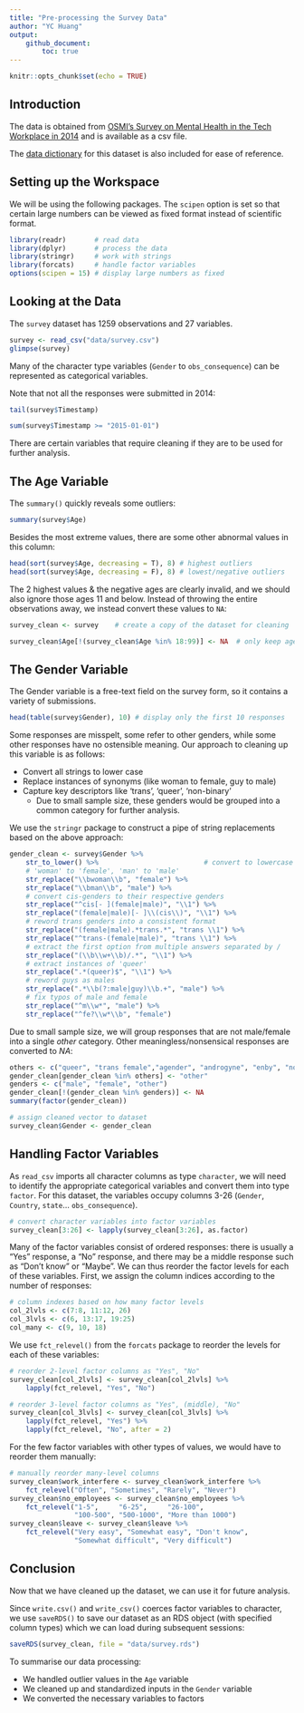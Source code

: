 ```yaml
---
title: "Pre-processing the Survey Data"
author: "YC Huang"
output: 
    github_document:
        toc: true
---
```


```r
knitr::opts_chunk$set(echo = TRUE)
```

## Introduction
The data is obtained from [OSMI's Survey on Mental Health in the Tech Workplace in 2014](https://www.kaggle.com/osmi/mental-health-in-tech-survey) and is available as a csv file.

The [data dictionary](data_dictionary.txt) for this dataset is also included for ease of reference.

## Setting up the Workspace

We will be using the following packages. The `scipen` option is set so that certain large numbers can be viewed as fixed format instead of scientific format.

```r
library(readr)       # read data
library(dplyr)       # process the data
library(stringr)     # work with strings
library(forcats)     # handle factor variables
options(scipen = 15) # display large numbers as fixed
```

## Looking at the Data

The `survey` dataset has 1259 observations and 27 variables.

```r
survey <- read_csv("data/survey.csv")
glimpse(survey)
```

Many of the character type variables (`Gender` to `obs_consequence`) can be represented as categorical variables.

Note that not all the responses were submitted in 2014:

```r
tail(survey$Timestamp)

sum(survey$Timestamp >= "2015-01-01")
```

There are certain variables that require cleaning if they are to be used for further analysis.

## The Age Variable

The `summary()` quickly reveals some outliers:

```r
summary(survey$Age)
```

Besides the most extreme values, there are some other abnormal values in this column:

```r
head(sort(survey$Age, decreasing = T), 8) # highest outliers
head(sort(survey$Age, decreasing = F), 8) # lowest/negative outliers
```

The 2 highest values & the negative ages are clearly invalid, and we should also ignore those ages 11 and below. Instead of throwing the entire observations away, we instead convert these values to `NA`:

```r
survey_clean <- survey    # create a copy of the dataset for cleaning

survey_clean$Age[!(survey_clean$Age %in% 18:99)] <- NA  # only keep ages 18 to 99
```

## The Gender Variable

The Gender variable is a free-text field on the survey form, so it contains a variety of submissions. 

```r
head(table(survey$Gender), 10) # display only the first 10 responses
```

Some responses are misspelt, some refer to other genders, while some other responses have no ostensible meaning. Our approach to cleaning up this variable is as follows:  

* Convert all strings to lower case  
* Replace instances of synonyms (like woman to female, guy to male)  
* Capture key descriptors like 'trans', 'queer', 'non-binary'  
    * Due to small sample size, these genders would be grouped into a common category for further analysis.  
    
We use the `stringr` package to construct a pipe of string replacements based on the above approach:

```r
gender_clean <- survey$Gender %>%
    str_to_lower() %>%                          # convert to lowercase
    # 'woman' to 'female', 'man' to 'male'
    str_replace("\\bwoman\\b", "female") %>%    
    str_replace("\\bman\\b", "male") %>%
    # convert cis-genders to their respective genders
    str_replace("^cis[- ](female|male)", "\\1") %>%     
    str_replace("(female|male)[- ]\\(cis\\)", "\\1") %>% 
    # reword trans genders into a consistent format
    str_replace("(female|male).*trans.*", "trans \\1") %>% 
    str_replace("^trans-(female|male)", "trans \\1") %>% 
    # extract the first option from multiple answers separated by /
    str_replace("(\\b\\w+\\b)/.*", "\\1") %>% 
    # extract instances of 'queer'
    str_replace(".*(queer)$", "\\1") %>%
    # reword guys as males
    str_replace(".*\\b(?:male|guy)\\b.+", "male") %>% 
    # fix typos of male and female
    str_replace("^m\\w*", "male") %>% 
    str_replace("^fe?\\w*\\b", "female")
```

Due to small sample size, we will group responses that are not male/female into a single *other* category. Other meaningless/nonsensical responses are converted to *NA*:

```r
others <- c("queer", "trans female","agender", "androgyne", "enby", "non-binary")
gender_clean[gender_clean %in% others] <- "other"
genders <- c("male", "female", "other")
gender_clean[!(gender_clean %in% genders)] <- NA
summary(factor(gender_clean))
```

```r
# assign cleaned vector to dataset
survey_clean$Gender <- gender_clean
```

## Handling Factor Variables

As `read_csv` imports all character columns as type `character`, we will need to identify the appropriate categorical variables and convert them into type `factor`. For this dataset, the variables occupy columns 3-26 (`Gender`, `Country`, `state`... `obs_consequence`).

```r
# convert character variables into factor variables
survey_clean[3:26] <- lapply(survey_clean[3:26], as.factor)
```

Many of the factor variables consist of ordered responses: there is usually a "Yes" response, a "No" response, and there may be a middle response such as "Don't know" or "Maybe". We can thus reorder the factor levels for each of these variables. First, we assign the column indices according to the number of responses:

```r
# column indexes based on how many factor levels 
col_2lvls <- c(7:8, 11:12, 26)
col_3lvls <- c(6, 13:17, 19:25)
col_many <- c(9, 10, 18)
```

We use `fct_relevel()` from the `forcats` package to reorder the levels for each of these variables:

```r
# reorder 2-level factor columns as "Yes", "No"
survey_clean[col_2lvls] <- survey_clean[col_2lvls] %>% 
    lapply(fct_relevel, "Yes", "No")

# reorder 3-level factor columns as "Yes", (middle), "No"
survey_clean[col_3lvls] <- survey_clean[col_3lvls] %>% 
    lapply(fct_relevel, "Yes") %>% 
    lapply(fct_relevel, "No", after = 2)
```

For the few factor variables with other types of values, we would have to reorder them manually:

```r
# manually reorder many-level columns
survey_clean$work_interfere <- survey_clean$work_interfere %>% 
    fct_relevel("Often", "Sometimes", "Rarely", "Never")
survey_clean$no_employees <- survey_clean$no_employees %>% 
    fct_relevel("1-5",     "6-25",     "26-100", 
                "100-500", "500-1000", "More than 1000")
survey_clean$leave <- survey_clean$leave %>% 
    fct_relevel("Very easy", "Somewhat easy", "Don't know", 
                "Somewhat difficult", "Very difficult")
```

## Conclusion

Now that we have cleaned up the dataset, we can use it for future analysis. 

Since `write.csv()` and `write_csv()` coerces factor variables to character, we use `saveRDS()` to save our dataset as an RDS object (with specified column types) which we can load during subsequent sessions:

```r
saveRDS(survey_clean, file = "data/survey.rds")
```

To summarise our data processing:

* We handled outlier values in the `Age` variable  
* We cleaned up and standardized inputs in the `Gender` variable  
* We converted the necessary variables to factors
